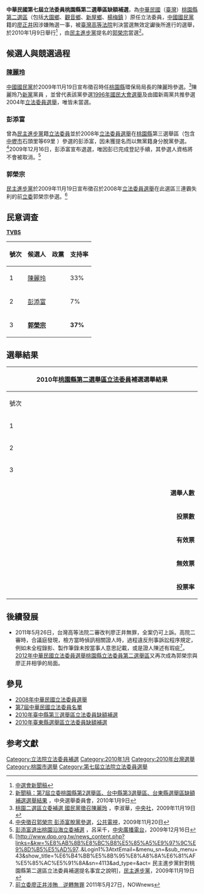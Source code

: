 '''中華民國第七屆立法委員桃園縣第二選舉區缺額補選'''，為[[中華民國|中華民國]]（[[臺灣|臺灣]]）[[桃園市|桃園縣]][[桃園縣立法委員第二選舉區|第二選區]]（包括[[大園區|大園鄉]]、[[觀音區|觀音鄉]]、[[新屋區|新屋鄉]]、[[楊梅區|楊梅鎮]] ）原任立法委員，[[中國國民黨|中國國民黨]]籍的[[廖正井|廖正井]]因涉嫌賄選一事，被[[臺灣高等法院|臺灣高等法院]]判決當選無效定讞後所進行的選舉，於2010年1月9日舉行<ref>[http://www.cec.gov.tw/files/F091106/20091106172759.doc 中選會新聞稿]{{dead link|date=十一月 2017 |bot=InternetArchiveBot }}</ref>
，由[[民主進步黨|民主進步黨]]提名的[[郭榮宗|郭榮宗]]當選<ref>[http://www.cec.gov.tw/files/F100109/20100109184004.doc 新聞稿：第7屆立委桃園縣第2選舉區、台中縣第3選舉區、台東縣選舉區缺額補選選舉結果] {{Wayback|url=http://www.cec.gov.tw/files/F100109/20100109184004.doc |date=20100215052415 }}，中央選舉委員會，2010年1月9日</ref>。

== 候選人與競選過程 ==
=== [[陳麗玲|陳麗玲]] ===
[[中國國民黨|中國國民黨]]於2009年11月19日宣布徵召時任[[桃園市|桃園縣]]環保局局長的陳麗玲參選。<ref>[http://www.cna.com.tw/ShowNews/Detail.aspx?pNewsID=200911190269&pType0=IPL&pType1=PD&pTypeSel=0&pPNo=1 桃園二選區立委補選 國民黨徵召陳麗玲] {{Wayback|url=http://www.cna.com.tw/ShowNews/Detail.aspx?pNewsID=200911190269&pType0=IPL&pType1=PD&pTypeSel=0&pPNo=1 |date=20141228061640 }}，李淑華，[[中央社|中央社]]，2009年11月19日</ref>陳麗玲乃[[新黨|新黨]]黨員<!---2004年10月10日，郁慕明率國新共推的七位立委參選人至中國國民黨中央黨部申請恢復黨籍。（http://www.cns.hk:89/news/2004/2004-10-08/26/491698.shtml）2005年8月16日，已當選的費鴻泰、賴士葆及雷倩放棄新黨黨籍以參選國民黨中央委員（http://www.epochtimes.com/b5/5/8/16/n1020093.htm），但不包含陳麗玲。--->，並曾代表該黨參選[[1996年國民大會選舉|1996年國民大會選舉]]及由國新兩黨共推參選2004年[[2004年中華民國立法委員選舉|立法委員選舉]]，唯皆未當選。

=== 彭添富 ===
曾為[[民主進步黨|民主進步黨]]籍[[立法委員|立法委員]]並於2008年[[2008年中華民國立法委員選舉|立法委員選舉]]在[[桃園市|桃園縣]]第三選舉區（包含[[中壢區|中壢市]]石頭里等69里<!---彭添富參選時仍為69里--->）參選的彭添富，因未獲提名而以無黨籍身分脫黨參選。<ref>[http://www.pts.org.tw/php/news/pts_news/detail.php?NEENO=133168 中央徵召郭榮宗 彭添富脫黨參選]，[[公共電視台|公共電視]]，2009年11月20日</ref>2009年12月16日，彭添富宣布退選，唯因彭已完成登記手續，其參選人資格將不會被取消。<ref>[http://news.rti.org.tw/index_newsContent.aspx?nid=226905 彭添富退出桃園沿海立委補選] {{Webarchive|url=https://archive.is/20120714130635/http://news.rti.org.tw/index_newsContent.aspx?nid=226905 |date=2012-07-14 }}，呂采千，[[中央廣播電台|中央廣播電台]]，2009年12月16日</ref>

=== 郭榮宗 ===
[[民主進步黨|民主進步黨]]於2009年11月19日宣布徵召於2008年[[2008年中華民國立法委員選舉|立法委員選舉]]在此選區三連霸失利的前[[立法委員|立委]]郭榮宗參選。<ref>[http://www.dpp.org.tw/news_content.php?links=&kw=%E8%AB%8B%E8%BC%B8%E5%85%A5%E9%97%9C%E9%8D%B5%E5%AD%97..&Login1%3AtxtEmail=&menu_sn=&sub_menu=43&show_title=%E6%B4%BB%E5%8B%95%E8%A8%8A%E6%81%AF%E5%85%AC%E5%91%8A&sn=4113&ad_type=&act= 民主進步黨針對桃園縣第二選區立法委員補選提名事宜之說明]{{dead link|date=2018年5月 |bot=InternetArchiveBot |fix-attempted=yes }}，[[民主進步黨|民主進步黨]]，2009年11月19日</ref>

== 民意调查 ==
'''[[TVBS|TVBS]]'''
{|class=wikitable
!號次!!候選人!!政黨!!支持率
|-
|1||[[陳麗玲|陳麗玲]]||{{Kmt}}||33%
|-
|2||[[彭添富|彭添富]]||{{nonp}}||7%
|-
|3||'''[[郭榮宗|郭榮宗]]'''||'''{{Dpp}}'''||'''37%'''
|}

==選舉結果==
{|class="wikitable collapsible" style="text-align:center"
|-
! colspan="7" width=620px|2010年[[桃園市第二選舉區|桃園縣第二選舉區]][[立法委員|立法委員]]補選選舉結果
|-
!width=35|號次
!width=55| 候選人
!width=180| 政黨
!width=65| 得票數
!width=65| 得票率
!width=49| 當選標記
|-
|1||[[陳麗玲|陳麗玲]]||{{kmt}}（{{Np}}背書）||style="border-left:4px solid #000099;" align="right"|36,989
|align="right"|40.04%
|align="center"|
|-
|2||[[彭添富|彭添富]]||{{nonp}}||style="border-left:4px solid #000000;" align="right"|1,760
|align="right"|1.91%
|align="center"|
|-
|3||[[郭榮宗|郭榮宗]]||{{dpp}}||style="border-left:4px solid #1B9431;" align="right"|53,633
|align="right"|58.06%
|align="center"|[[File:Vote1.svg|20px]]
|- bgcolor=EEEEEE 
| colspan="3" align="right" | '''選舉人數''' || colspan="3" align="left" |　241,609
|- bgcolor=EEEEEE 
| colspan="3" align="right" | '''投票數''' || colspan="3" align="left" |　92,836
|- bgcolor=EEEEEE 
| colspan="3" align="right" | '''有效票''' || colspan="3" align="left" |　92,382
|- bgcolor=EEEEEE 
| colspan="3" align="right" | '''無效票''' || colspan="3" align="left" |　454
|- bgcolor=EEEEEE 
| colspan="3" align="right" | '''投票率''' || colspan="3" align="left" |　38.42%
|}

==後續發展==
*2011年5月26日，台灣高等法院二審改判廖正井無罪，全案仍可上訴。高院二審時，合議庭發現，檢方當時偵訊相關證人時，過程違反刑事訴訟程序規定，例如未全程錄影、製作筆錄未按當事人意思記載，或是證人陳述有瑕疵<ref>[http://www.nownews.com/2011/05/27/11490-2715730.htm 前立委廖正井涉賄　逆轉無罪] 2011年5月27日，NOWnews</ref>。[[2012年中華民國立法委員選舉|2012年中華民國立法委員選舉]][[桃園縣立法委員第二選舉區|桃園縣立法委員第二選舉區]]又再次成為郭榮宗與廖正井相爭的局面。

== 參見 ==
*[[2008年中華民國立法委員選舉|2008年中華民國立法委員選舉]]
*[[第7屆中華民國立法委員名單|第7屆中華民國立法委員名單]]
*[[2010年臺中縣第三選舉區立法委員缺額補選|2010年臺中縣第三選舉區立法委員缺額補選]]
*[[2010年臺東縣選舉區立法委員缺額補選|2010年臺東縣選舉區立法委員缺額補選]]

==参考文獻==
{{reflist}}

[[Category:立法院立法委員補選|Category:立法院立法委員補選]]
[[Category:2010年1月|Category:2010年1月]]
[[Category:2010年台灣選舉|Category:2010年台灣選舉]]
[[Category:桃園市選舉|Category:桃園市選舉]]
[[Category:第七屆立法院立法委員選舉|Category:第七屆立法院立法委員選舉]]